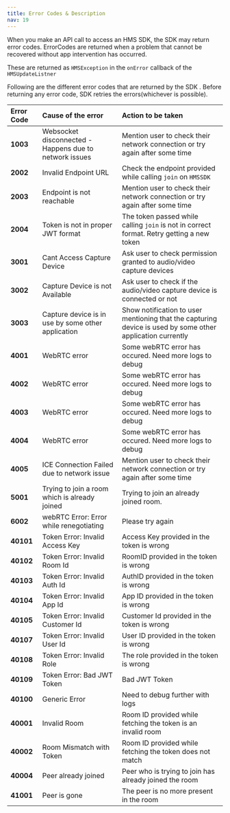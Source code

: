 ```yaml
---
title: Error Codes & Description
nav: 19
---
```


When you make an API call to access an HMS SDK, the SDK may return error codes. ErrorCodes are returned when a problem that cannot be recovered without app intervention has occurred.

These are returned as `HMSException` in the `onError` callback of the `HMSUpdateListner`

Following are the different error codes that are returned by the SDK . Before returning any error code, SDK retries the errors\(whichever is possible\).

| **Error Code** | **Cause of the error**                                 | **Action to be taken**                                                                                     |
| :------------- | :----------------------------------------------------- | :--------------------------------------------------------------------------------------------------------- |
| **1003**       | Websocket disconnected - Happens due to network issues | Mention user to check their network connection or try again after some time                                |
| **2002**       | Invalid Endpoint URL                                   | Check the endpoint provided while calling `join` on `HMSSDK`                                               |
| **2003**       | Endpoint is not reachable                              | Mention user to check their network connection or try again after some time                                |
| **2004**       | Token is not in proper JWT format                      | The token passed while calling `join` is not in correct format. Retry getting a new token                  |
| **3001**       | Cant Access Capture Device                             | Ask user to check permission granted to audio/video capture devices                                        |
| **3002**       | Capture Device is not Available                        | Ask user to check if the audio/video capture device is connected or not                                    |
| **3003**       | Capture device is in use by some other application     | Show notification to user mentioning that the capturing device is used by some other application currently |
| **4001**       | WebRTC error                                           | Some webRTC error has occured. Need more logs to debug                                                     |
| **4002**       | WebRTC error                                           | Some webRTC error has occured. Need more logs to debug                                                     |
| **4003**       | WebRTC error                                           | Some webRTC error has occured. Need more logs to debug                                                     |
| **4004**       | WebRTC error                                           | Some webRTC error has occured. Need more logs to debug                                                     |
| **4005**       | ICE Connection Failed due to network issue             | Mention user to check their network connection or try again after some time                                |
| **5001**       | Trying to join a room which is already joined          | Trying to join an already joined room.                                                                     |
| **6002**       | webRTC Error: Error while renegotiating                | Please try again                                                                                           |
| **40101**      | Token Error: Invalid Access Key                        | Access Key provided in the token is wrong                                                                  |
| **40102**      | Token Error: Invalid Room Id                           | RoomID provided in the token is wrong                                                                      |
| **40103**      | Token Error: Invalid Auth Id                           | AuthID provided in the token is wrong                                                                      |
| **40104**      | Token Error: Invalid App Id                            | App ID provided in the token is wrong                                                                      |
| **40105**      | Token Error: Invalid Customer Id                       | Customer Id provided in the token is wrong                                                                 |
| **40107**      | Token Error: Invalid User Id                           | User ID provided in the token is wrong                                                                     |
| **40108**      | Token Error: Invalid Role                              | The role provided in the token is wrong                                                                    |
| **40109**      | Token Error: Bad JWT Token                             | Bad JWT Token                                                                                              |
| **40100**      | Generic Error                                          | Need to debug further with logs                                                                            |
| **40001**      | Invalid Room                                           | Room ID provided while fetching the token is an invalid room                                               |
| **40002**      | Room Mismatch with Token                               | Room ID provided while fetching the token does not match                                                   |
| **40004**      | Peer already joined                                    | Peer who is trying to join has already joined the room                                                     |
| **41001**      | Peer is gone                                           | The peer is no more present in the room                                                                    |
